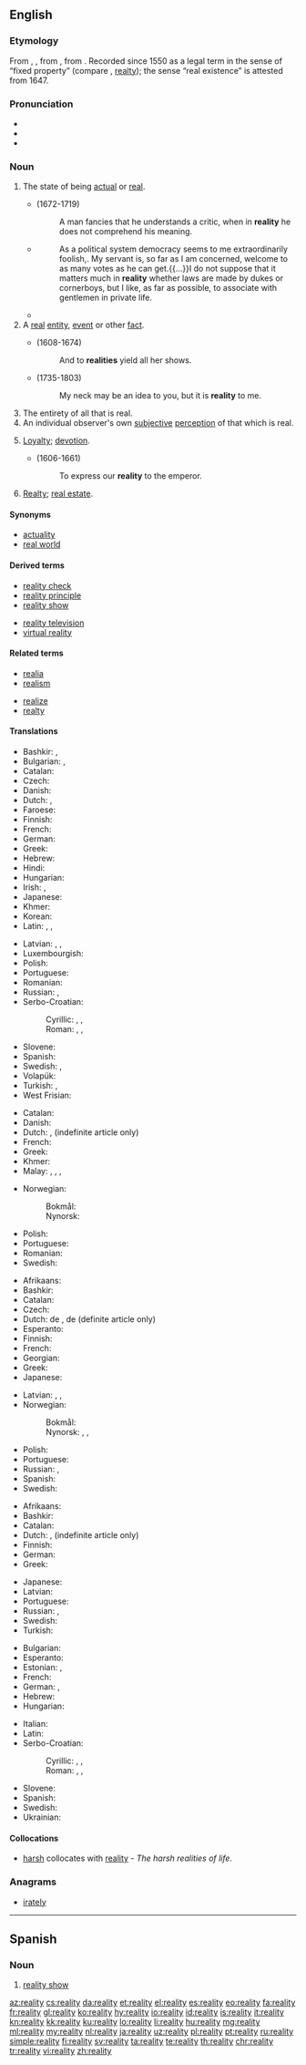 ==English==

===Etymology===
{{defdate|circa 1540}} From {{etyl|fr|en}} {{m|fr|réalité||quality of being real}}, {{etyl|frm|en}} {{m|frm|realité||property, possession}}, from {{etyl|ML.|en}} {{m|la|realitas}}, from {{etyl|LL.|en}} {{m|la|realis||real}}. Recorded since 1550 as a legal term in the sense of “fixed property” (compare {{m|en|real estate}}, [[realty]]); the sense “real existence” is attested from 1647.

===Pronunciation===
* {{IPA|/riˈæləti/|[riˈæləɾi]|lang=en}}
* {{audio|en-us-reality.ogg|Audio (US)|lang=en}}
* {{rhymes|ælɪti|lang=en}}

===Noun===
{{en-noun|-|realities}}

# The state of being [[actual]] or [[real]].
#: {{ux|en|The '''reality''' of the crash scene on TV dawned upon him only when he saw the victim was no actor but his friend.}}
#* {{w|Joseph Addison}} (1672-1719)
#*: A man fancies that he understands a critic, when in '''reality''' he does not comprehend his meaning.
#* {{RQ:Brmnghm Gsmr|I|01}}
#*: As a political system democracy seems to me extraordinarily foolish,{{nb...}}. My servant is, so far as I am concerned, welcome to as many votes as he can get.{{...}}I do not suppose that it matters much in '''reality''' whether laws are made by dukes or cornerboys, but I like, as far as possible, to associate with gentlemen in private life.
#* {{quote-magazine|date=2013-06-07|author={{w|Joseph Stiglitz}}
|volume=188|issue=26|page=19|magazine={{w|The Guardian Weekly}}
|title=[http://www.guardian.co.uk/commentisfree/2013/may/27/globalisation-is-about-taxes-too Globalisation is about taxes too]
|passage=It is time the international community faced the '''reality''': we have an unmanageable, unfair, distortionary global tax regime. It is a tax system that is pivotal in creating the increasing inequality that marks most advanced countries today{{nb...}}.}}
# A [[real]] [[entity]], [[event]] or other [[fact]].
#: {{ux|en|The ultimate '''reality''' of life is that it ends in death.}}
#* {{w|John Milton}} (1608-1674)
#*: And to '''realities''' yield all her shows.
#* {{w|James Beattie}} (1735-1803)
#*: My neck may be an idea to you, but it is '''reality''' to me.
# The entirety of all that is real.
# An individual observer's own [[subjective]] [[perception]] of that which is real.
# {{lb|en|obsolete}} [[loyalty|Loyalty]]; [[devotion]].
#* {{w|Thomas Fuller}} (1606-1661)
#*: To express our '''reality''' to the emperor.
# {{lb|en|legal|obsolete}} [[realty|Realty]]; [[real estate]].

====Synonyms====
* [[actuality]]
* [[real world]]

====Derived terms====
{{top2}}
* [[reality check]]
* [[reality principle]]
* [[reality show]]
{{mid2}}
* [[reality television]]
* [[virtual reality]]
{{bottom}}

====Related terms====
{{top2}}
* [[realia]]
* [[realism]]
{{mid2}}
* [[realize]]
* [[realty]]
{{bottom}}

====Translations====
{{trans-top|state of being actual or real}}
* Bashkir: {{t|ba|ғәмәл}}, {{t|ba|ысынбарлыҡ}}
* Bulgarian: {{t+|bg|действи́телност|f|sc=Cyrl}}, {{t+|bg|реа́лност|f|sc=Cyrl}}
* Catalan: {{t|ca|realitat|f}}
* Czech: {{t+|cs|skutečnost|f}}
* Danish: {{t|da|virkelighed|c}}
* Dutch: {{t+|nl|werkelijkheid|f}}, {{t+|nl|realiteit|f}}
* Faroese: {{t|fo|veruleiki|m}}
* Finnish: {{t|fi|olemassaolo}}
* French: {{t-needed|fr}}
* German: {{t+|de|Wirklichkeit|f}}
* Greek: {{t+|el|πραγματικότητα|f}}
* Hebrew: {{t-needed|he}}
* Hindi: {{t|hi|सच्चाई|f|sc=Deva}}
* Hungarian: {{t-needed|hu}}
* Irish: {{t|ga|nithiúlacht|f}}, {{t|ga|réadúlacht|f}}
* Japanese: {{t+|ja|実在|tr=じつざい, jitsuzai}}
* Khmer: {{t|km|ការពិត|tr=kaa pɨt|sc=Khmr}}
* Korean: {{t-needed|ko}}
* Latin: {{t|la|natura}}, {{t|la|eventus}}, {{t+|la|veritas}}
{{trans-mid}}
* Latvian: {{t|lv|reālums|m}}, {{t|lv|reālība|f}}, {{t|lv|realitāte|f}}
* Luxembourgish: {{t|lb|Realitéit|f}}
* Polish: {{t+|pl|rzeczywistość|f}}
* Portuguese: {{t+|pt|realidade|f}}
* Romanian: {{t+|ro|realitate|f}}
* Russian: {{t+|ru|реа́льность|f}}, {{t+|ru|веще́ственность|f}}
* Serbo-Croatian:
*: Cyrillic: {{t|sh|стварност|f|sc=Cyrl}}, {{t|sh|реалност|f|sc=Cyrl}}, {{t|sh|јава|f|sc=Cyrl}}
*: Roman: {{t+|sh|stvarnost|f}}, {{t+|sh|realnost|f}}, {{t+|sh|java|f}}
* Slovene: {{t|sl|resničnost|f}}
* Spanish: {{t+|es|realidad|f}}
* Swedish: {{t+|sv|verklighet|c}}, {{t+|sv|realism|c}}
* Volapük: {{t-needed|vo}}
* Turkish: {{t+|tr|gerçek}}, {{t+|tr|hakikat}}
* West Frisian: {{t|fy|wierheid|c}}
{{trans-bottom}}

{{trans-top|a real entity, event etc.}}
* Catalan: {{t|ca|realitat|f}}
* Danish: {{t|da|realitet|c}}
* Dutch: {{t|nl|feitelijkheid|f}}, {{t+|nl|realiteit|f}} (indefinite article only)
* French: {{t-needed|fr}}
* Greek: {{t+|el|πραγματικότητα|f}}
* Khmer: {{t|km|ការពិត|tr=kaa pɨt|sc=Khmr}}
* Malay: {{t|ms|kenyataan}}, {{t|ms|hakikat}}, {{t|ms|realitet}}, {{t|ms|realiti}}
{{trans-mid}}
* Norwegian:
*: Bokmål: {{t|nb|realitet|m}}
*: Nynorsk: {{t|nn|realitet|m}}
* Polish: {{t+|pl|rzeczywistość|f}}
* Portuguese: {{t+|pt|realidade|f}}
* Romanian: {{t+|ro|realitate|f}}
* Swedish: {{t+|sv|realitet|c}}
{{trans-bottom}}

{{trans-top|entirety of all that is real}}
* Afrikaans: {{t|af|realiteit}}
* Bashkir: {{t|ba|ысынбарлыҡ}}
* Catalan: {{t|ca|realitat|f}}
* Czech: {{t+|cs|skutečnost|f}}
* Dutch: de {{t+|nl|werkelijkheid|f}}, de {{t+|nl|realiteit|f}} (definite article only)
* Esperanto: {{t|eo|realaĵo}}
* Finnish: {{t+|fi|todellisuus}}
* French: {{t+|fr|réalité|f}}
* Georgian: {{t-needed|ka}}
* Greek: {{t+|el|πραγματικότητα|f}}
* Japanese: {{t+|ja|現実|tr=げんじつ, genjitsu}}
{{trans-mid}}
* Latvian: {{t|lv|īstenība|f}}, {{t|lv|realitāte|f}}, {{t|lv|reālība}}
* Norwegian:
*: Bokmål: {{t+|no|virkelighet|m|f}}
*: Nynorsk: {{t+|nn|røynd|f}}, {{t|nn|røyndom|m}}, {{t+|nn|verkelegheit|f}}
* Polish: {{t+|pl|rzeczywistość|f}}
* Portuguese: {{t+|pt|realidade|f}}
* Russian: {{t+|ru|реа́льность|f}}, {{t+|ru|действи́тельность|f}}
* Spanish: {{t+|es|realidad|f}}
* Swedish: {{t+|sv|verklighet|c}}
{{trans-bottom}}

{{trans-top|an individual observer's subjective perception}}
* Afrikaans: {{t|af|realiteit}}
* Bashkir: {{t|ba|ысынбарлыҡ}}
* Catalan: {{t|ca|realitat|f}}
* Dutch: {{t+|nl|werkelijkheid|f}}, {{t+|nl|realiteit|f}} (indefinite article only)
* Finnish: {{t+|fi|todellisuus}}
* German: {{t+|de|Realität|f}}
* Greek: {{t+|el|πραγματικότητα|f}}
{{trans-mid}}
* Japanese: {{t+|ja|現実|tr=げんじつ, genjitsu}}
* Latvian: {{t|lv|realitāte|f}}
* Portuguese: {{t+|pt|realidade|f}}
* Russian: {{t+|ru|реа́льность|f}}, {{t+|ru|действи́тельность|f}}
* Swedish: {{t+|sv|verklighet|c}}
* Turkish: {{t+|tr|realite}}
{{trans-bottom}}

{{checktrans-top}}
* Bulgarian: {{t-check|bg|реалност|tr=realnost|sc=Cyrl}}
* Esperanto: {{t-check|eo|realaĵo}}
* Estonian: {{t-check|et|reaalsus}}, {{t-check|et|tegelikkus}}
* French: {{t+check|fr|réalité}}
* German: {{t-check|de|Wirklichkeit|f}}, {{t-check|de|Realität|f}}
* Hebrew: {{t-check|he|מדומה|sc=Hebr}}
* Hungarian: {{t-check|hu|valóság}}
{{trans-mid}}
* Italian: {{t+check|it|realtà}}
* Latin: {{t-check|la|realitas|f}}
* Serbo-Croatian:
*: Cyrillic: {{t-check|sh|стварност|f|sc=Cyrl}}, {{t-check|sh|реалност|f|sc=Cyrl}}, {{t-check|sh|јава|f|sc=Cyrl}}
*: Roman: {{t+check|sh|stvarnost|f}}, {{t+check|sh|realnost|f}}, {{t+check|sh|java|f}}
* Slovene: {{t-check|sl|resničnost|f}}
* Spanish: {{t+check|es|realidad}}
* Swedish: {{t+check|sv|verklighet|c}}
* Ukrainian: {{t-check|uk|реальність|sc=Cyrl}}
{{trans-bottom}}

====Collocations====
* [[harsh]] collocates with [[reality]] - ''The harsh realities of life.''

<!-- ====See also====
* [[tao]] ???!!! -->

===Anagrams===
* [[irately]]

----

==Spanish==

===Noun===
{{es-noun|m|realities}}

# {{context|television|lang=es}} [[reality show]]

[[az:reality]]
[[cs:reality]]
[[da:reality]]
[[et:reality]]
[[el:reality]]
[[es:reality]]
[[eo:reality]]
[[fa:reality]]
[[fr:reality]]
[[gl:reality]]
[[ko:reality]]
[[hy:reality]]
[[io:reality]]
[[id:reality]]
[[is:reality]]
[[it:reality]]
[[kn:reality]]
[[kk:reality]]
[[ku:reality]]
[[lo:reality]]
[[li:reality]]
[[hu:reality]]
[[mg:reality]]
[[ml:reality]]
[[my:reality]]
[[nl:reality]]
[[ja:reality]]
[[uz:reality]]
[[pl:reality]]
[[pt:reality]]
[[ru:reality]]
[[simple:reality]]
[[fi:reality]]
[[sv:reality]]
[[ta:reality]]
[[te:reality]]
[[th:reality]]
[[chr:reality]]
[[tr:reality]]
[[vi:reality]]
[[zh:reality]]